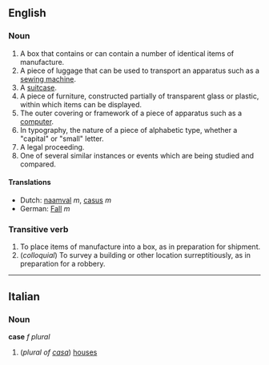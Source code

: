 ==English==
===Noun===
#A box that contains or can contain a number of identical items of manufacture.
#A piece of luggage that can be used to transport an apparatus such as a [[sewing machine]].
#A [[suitcase]].
#A piece of furniture, constructed partially of transparent glass or plastic, within which items can be displayed.
#The outer covering or framework of a piece of apparatus such as a [[computer]].
#In typography, the nature of a piece of alphabetic type, whether a "capital" or "small" letter.
#A legal proceeding.
#One of several similar instances or events which are being studied and compared.

====Translations====
*Dutch: [[naamval]] ''m'', [[casus]] ''m''
*German: [[Fall#German|Fall]] ''m''

===Transitive verb===
#To place items of manufacture into a box, as in preparation for shipment.
#(''colloquial'') To survey a building or other location surreptitiously, as in preparation for a robbery.

----
==Italian==
===Noun===
'''case''' ''f plural''

#(''plural of [[casa#Italian|casa]]'') [[house]]s